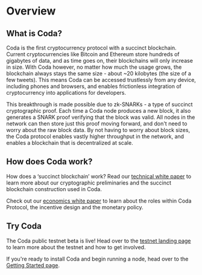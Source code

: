 
# Overview

## What is Coda?

Coda is the first cryptocurrency protocol with a succinct blockchain. Current cryptocurrencies like Bitcoin and Ethereum store hundreds of gigabytes of data, and as time goes on, their blockchains will only increase in size. With Coda however, no matter how much the usage grows, the blockchain always stays the same size - about ~20 kilobytes (the size of a few tweets). This means Coda can be accessed trustlessly from any device, including phones and browsers, and enables frictionless integration of cryptocurrency into applications for developers.

This breakthrough is made possible due to zk-SNARKs - a type of succinct cryptographic proof. Each time a Coda node produces a new block, it also generates a SNARK proof verifying that the block was valid. All nodes in the network can then store just this proof moving forward, and don't need to worry about the raw block data. By not having to worry about block sizes, the Coda protocol enables vastly higher throughput in the network, and enables a blockchain that is decentralized at scale.

## How does Coda work?

How does a ‘succinct blockchain’ work? Read our [technical white paper](https://eprint.iacr.org/2020/352.pdf) to learn more about our cryptographic preliminaries and the succinct blockchain construction used in Coda.

Check out our [economics white paper](https://codaprotocol.com/static/pdf/economicsWP.pdf) to learn about the roles within Coda Protocol, the incentive design and the monetary policy.

## Try Coda

The Coda public testnet beta is live! Head over to the [testnet landing page](/testnet.html) to learn more about the testnet and how to get involved.

If you're ready to install Coda and begin running a node, head over to the [Getting Started page](/docs/getting-started/).

